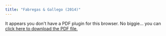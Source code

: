 ```yaml
---
title: "Fabregas & Gallego (2014)"
---
```


```{=html}
<object data="Fábregas_Gallego_2014.pdf" type="application/pdf" width="100%" height="100%" style="min-height:100vh;">
    <p>It appears you don't have a PDF plugin for this browser.
    No biggie... you can <a href="Fábregas_Gallego_2014.pdf">click here to
    download the PDF file.</a></p>
</object>
```